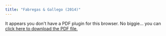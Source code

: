 ```yaml
---
title: "Fabregas & Gallego (2014)"
---
```


```{=html}
<object data="Fábregas_Gallego_2014.pdf" type="application/pdf" width="100%" height="100%" style="min-height:100vh;">
    <p>It appears you don't have a PDF plugin for this browser.
    No biggie... you can <a href="Fábregas_Gallego_2014.pdf">click here to
    download the PDF file.</a></p>
</object>
```